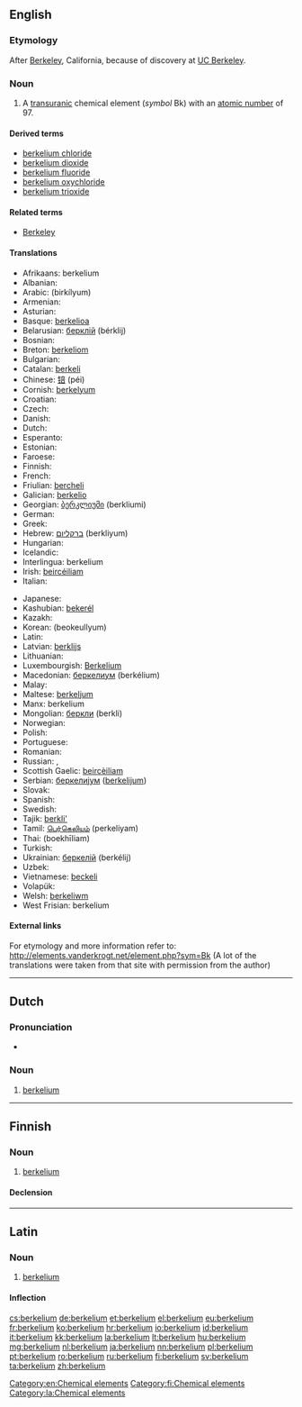 {{also|Berkelium}}
==English==
{{elements|Bk|curium|Cm|californium|Cf}}

===Etymology===
After [[Berkeley]], California, because of discovery at [[w:UC Berkeley|UC Berkeley]].

===Noun===
{{en-noun|-}}
{{wikipedia}}

# A [[transuranic]] chemical element (''symbol'' Bk) with an [[atomic number]] of 97.

====Derived terms====
* [[berkelium chloride]]
* [[berkelium dioxide]]
* [[berkelium fluoride]]
* [[berkelium oxychloride]]
* [[berkelium trioxide]]

====Related terms====
* [[w:Berkeley, California|Berkeley]]

====Translations====
{{trans-top|transuranic chemical element}}
* Afrikaans: berkelium
* Albanian: {{t-|sq|berkelium|xs=Albanian}}
* Arabic: {{Arab|[[بركليوم]]}} (birkílyum) {{m}}
* Armenian: {{t-|hy|բերկլիում|tr=berklium}}
* Asturian: {{t-|ast|berkeliu|m}}
* Basque: [[berkelioa]]
* Belarusian: [[берклiй]] (bérklij) {{m}}
* Bosnian: {{t-|bs|berkelij}}
* Breton: [[berkeliom]]
* Bulgarian: {{t-|bg|берклий|m|tr=bérklij}}
* Catalan: [[berkeli]]
* Chinese: [[锫]] (péi)
* Cornish: [[berkelyum]]
* Croatian: {{t+|hr|berkelij}}
* Czech: {{t+|cs|berkelium}}
* Danish: {{t-|da|berkelium}}
* Dutch: {{t+|nl|berkelium|n}}
* Esperanto: {{t-|eo|berkelio|xs=Esperanto}}
* Estonian: {{t-|et|berkeelium}}
* Faroese: {{t-|fo|berkelium|xs=Faroese}}
* Finnish: {{t+|fi|berkelium}}
* French: {{t+|fr|berkélium|m}}
* Friulian: [[bercheli]]
* Galician: [[berkelio]]
* Georgian: [[ბერკლიუმი]] (berkliumi)
* German: {{t+|de|Berkelium|n}}
* Greek: {{t+|el|μπερκέλιο|n|tr=berkélio}}
* Hebrew: [[ברקליום]] (berkliyum)
* Hungarian: {{t+|hu|berkélium}}
* Icelandic: {{t+|is|berkelín}}
* Interlingua: berkelium
* Irish: [[beircéiliam]]
* Italian: {{t+|it|berkelio|m}}
{{trans-mid}}
* Japanese: {{t+|ja|バークリウム|tr=bākuriumu}}
* Kashubian: [[bekerél]]
* Kazakh: {{t-|kk|беркелий|tr=berkelii|sc=Cyrl|xs=Kazakh}}
* Korean: {{t+|ko|버클륨|sc=Hang}} (beokeullyum)
* Latin: {{t+|la|berkelium}}
* Latvian: [[berklijs]]
* Lithuanian: {{t+|lt|berklis|xs=Lithuanian}}
* Luxembourgish: [[Berkelium]]
* Macedonian: [[беркелиум]] (berkélium) {{m}}
* Malay: {{t-|ms|berkelium|xs=Malay}}
* Maltese: [[berkeljum]]
* Manx: berkelium
* Mongolian: [[беркли]] (berkli)
* Norwegian: {{t-|no|berkelium}}
* Polish: {{t+|pl|berkel|m}}
* Portuguese: {{t+|pt|berquélio|m}}
* Romanian: {{t+|ro|berkeliu|n}}
* Russian: {{t-|ru|беркелий|m|tr=berkélij}}, {{t+|ru|берклий|m|tr=bérklij}}
* Scottish Gaelic: [[beircèiliam]]
* Serbian: [[беркелиjум]] ([[berkelijum]]) {{m}}
* Slovak: {{t-|sk|berkelium}}
* Spanish: {{t+|es|berkelio|m}}
* Swedish: {{t+|sv|berkelium}}
* Tajik: [[berkli']]
* Tamil: [[பெர்கெலியம்]] (perkeliyam)
* Thai: {{Thai|[[เบอร์คีเลียม]]}} (boekhīliam)
* Turkish: {{t+|tr|berkelyum}}
* Ukrainian: [[беркелiй]] (berkélij) {{m}}
* Uzbek: {{t-|uz|берклий|tr=berkliy|sc=Cyrl|xs=Uzbek}}
* Vietnamese: [[beckeli]]
* Volapük: {{t+|vo|berkelin|xs=Volapük}}
* Welsh: [[berkeliwm]]
* West Frisian: berkelium
{{trans-bottom}}

====External links====
For etymology and more information refer to:
http://elements.vanderkrogt.net/element.php?sym=Bk
(A lot of the translations were taken from that site with permission from the author)

[[Category:en:Chemical elements]]

----

==Dutch==
{{wikipedia|lang=nl}}
{{elements|Bk|curium|Cm|californium|Cf|lang=nl}}

===Pronunciation===
* {{audio|Nl-berkelium.ogg|Audio}}

===Noun===
{{nl-noun|n|-|-}}

# [[#English|berkelium]]

----

==Finnish==
{{wikipedia|lang=fi}}

===Noun===
{{fi-noun}}

# [[#English|berkelium]]

====Declension====
{{fi-decl-tuoli|berkelium|nopl=1|i=0}}

[[Category:fi:Chemical elements]]

----

==Latin==
{{wikipedia|lang=la}}

===Noun===
{{la-noun|berkelium|berkelii|berkeliī|n|second}}

# [[#English|berkelium]]

====Inflection====
{{la-decl-2nd-N|berkeli}}

[[Category:la:Chemical elements]]

[[cs:berkelium]]
[[de:berkelium]]
[[et:berkelium]]
[[el:berkelium]]
[[eu:berkelium]]
[[fr:berkelium]]
[[ko:berkelium]]
[[hr:berkelium]]
[[io:berkelium]]
[[id:berkelium]]
[[it:berkelium]]
[[kk:berkelium]]
[[la:berkelium]]
[[lt:berkelium]]
[[hu:berkelium]]
[[mg:berkelium]]
[[nl:berkelium]]
[[ja:berkelium]]
[[nn:berkelium]]
[[pl:berkelium]]
[[pt:berkelium]]
[[ro:berkelium]]
[[ru:berkelium]]
[[fi:berkelium]]
[[sv:berkelium]]
[[ta:berkelium]]
[[zh:berkelium]]